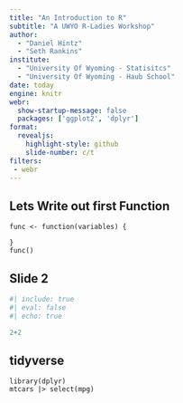 ```yaml
---
title: "An Introduction to R"
subtitle: "A UWYO R-Ladies Workshop"
author:
  - "Daniel Hintz"
  - "Seth Rankins"
institute: 
  - "University Of Wyoming - Statisitcs"
  - "University Of Wyoming - Haub School"
date: today
engine: knitr
webr: 
  show-startup-message: false  
  packages: ['ggplot2', 'dplyr']
format:
  revealjs:
    highlight-style: github
    slide-number: c/t
filters: 
 - webr
---
```


## Lets Write out first Function

```webr-r
func <- function(variables) {
  
}
func()
```


## Slide 2

```r
#| include: true
#| eval: false
#| echo: true

2+2
```


## tidyverse

```webr-r
library(dplyr)
mtcars |> select(mpg)
```
